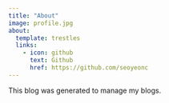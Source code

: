 ```yaml
---
title: "About"
image: profile.jpg
about:
  template: trestles
  links:
    - icon: github
      text: Github
      href: https://github.com/seoyeonc
---
```


This blog was generated to manage my blogs.
